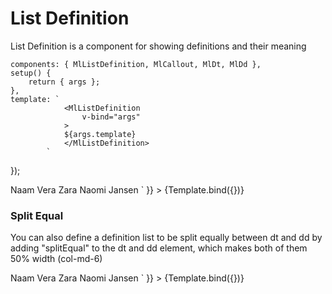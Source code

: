 
<Meta title="Components/List/Definition" component={MlListDefinition} />

# List Definition

List Definition is a component for showing definitions and their meaning

    components: { MlListDefinition, MlCallout, MlDt, MlDd },
    setup() {
        return { args };
    },
    template: `
                <MlListDefinition
                    v-bind="args"
                >
                ${args.template}
                </MlListDefinition>
            `
});

<Canvas>
    <Story
        name="Default"
        args={{
            id: 'test',
            template: `
               <MlDt id="naam">Naam</MlDt>
                    <MlDd>Vera Zara Naomi Jansen</MlDd>
                    <MlDd has-offset>
                        <MlCallout
                            heading="Kinderen tot 18 jaar zijn gratis meeverzekerd"
                            text="Kinderen tot 18 jaar zijn gratis meeverzekerd met de hoogste aanvullende verzekering van hun ouders. Ook betalen zij geen eigen risico."
                        />
                    </MlDd>
            `
        }}
    >
        {Template.bind({})}
    </Story>
</Canvas>

### Split Equal

You can also define a definition list to be split equally between dt and dd by adding "splitEqual" to the dt and dd element, which makes both of them 50% width (col-md-6)

<Canvas>
    <Story
        name="Split Equal"
        args={{
            id: 'test',
            template: `
              <MlDt id="naam" splitEqual >Naam</MlDt>
                    <MlDd splitEqual>Vera Zara Naomi Jansen</MlDd>
                    <MlDd has-offset splitEqual>
                        <MlCallout
                            heading="Kinderen tot 18 jaar zijn gratis meeverzekerd"
                            text="Kinderen tot 18 jaar zijn gratis meeverzekerd met de hoogste aanvullende verzekering van hun ouders. Ook betalen zij geen eigen risico."
                        />
                    </MlDd>
            `
        }}
    >
        {Template.bind({})}
    </Story>
</Canvas>
